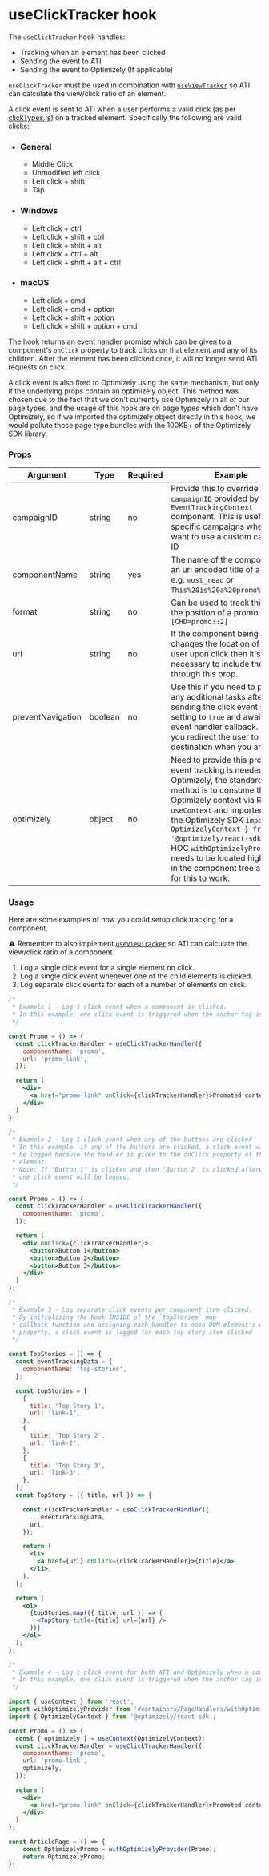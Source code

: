 
<Meta title="hooks/useClickTracker" />

# useClickTracker hook

The `useClickTracker` hook handles:

- Tracking when an element has been clicked
- Sending the event to ATI
- Sending the event to Optimizely (If applicable)

`useClickTracker` must be used in combination with [`useViewTracker`](https://github.com/bbc/simorgh/blob/latest/src/app/hooks/useViewTracker/index.jsx) so ATI can calculate the view/click ratio of an element.

A click event is sent to ATI when a user performs a valid click (as per [clickTypes.js](./clickTypes.js)) on a tracked element. Specifically the following are valid clicks:

- ### General
  - Middle Click
  - Unmodified left click
  - Left click + shift
  - Tap
- ### Windows
  - Left click + ctrl
  - Left click + shift + ctrl
  - Left click + shift + alt
  - Left click + ctrl + alt
  - Left click + shift + alt + ctrl
- ### macOS
  - Left click + cmd
  - Left click + cmd + option
  - Left click + shift + option
  - Left click + shift + option + cmd

The hook returns an event handler promise which can be given to a component's `onClick` property to track clicks on that element and any of its children. After the element has been clicked once, it will no longer send ATI requests on click.

A click event is also fired to Optimizely using the same mechanism, but only if the underlying props contain an optimizely object. This method was chosen due to the fact that we don't currently use Optimizely in all of our page types, and the usage of this hook are on page types which don't have Optimizely, so if we imported the optimizely object directly in this hook, we would pollute those page type bundles with the 100KB+ of the Optimizely SDK library.

### Props

| Argument          | Type    | Required | Example                                                                                                                                                                                                                                                                                                                                                                   |
| ----------------- | ------- | -------- | ------------------------------------------------------------------------------------------------------------------------------------------------------------------------------------------------------------------------------------------------------------------------------------------------------------------------------------------------------------------------- |
| campaignID        | string  | no       | Provide this to override the `campaignID` provided by the `EventTrackingContext` component. This is useful for specific campaigns where you want to use a custom campaign ID                                                                                                                                                                                              |
| componentName     | string  | yes      | The name of the component or an url encoded title of a promo e.g. `most_read` or `This%20is%20a%20promo%20title`.                                                                                                                                                                                                                                                         |
| format            | string  | no       | Can be used to track things like the position of a promo e.g. `[CHD=promo::2]`                                                                                                                                                                                                                                                                                            |
| url               | string  | no       | If the component being tracked changes the location of the user upon click then it's necessary to include the URL through this prop.                                                                                                                                                                                                                                      |
| preventNavigation | boolean | no       | Use this if you need to perform any additional tasks after sending the click event by setting to `true` and awaiting the event handler callback. Ensure you redirect the user to their destination when you are done                                                                                                                                                      |
| optimizely        | object  | no       | Need to provide this prop if event tracking is needed for Optimizely, the standard method is to consume the Optimizely context via React's `useContext` and imported from the Optimizely SDK `import { OptimizelyContext } from '@optimizely/react-sdk';`, the HOC `withOptimizelyProvider` needs to be located higher up in the component tree as well for this to work. |

### Usage

Here are some examples of how you could setup click tracking for a component.

⚠️ Remember to also implement [`useViewTracker`](https://github.com/bbc/simorgh/blob/latest/src/app/hooks/useViewTracker/index.jsx) so ATI can calculate the view/click ratio of a component.

1. Log a single click event for a single element on click.
2. Log a single click event whenever one of the child elements is clicked.
3. Log separate click events for each of a number of elements on click.

```jsx
/*
 * Example 1 - Log 1 click event when a component is clicked.
 * In this example, one click event is triggered when the anchor tag is clicked within the component and it will bring the user to the linked page.
 */

const Promo = () => {
  const clickTrackerHandler = useClickTrackerHandler({
    componentName: 'promo',
    url: 'promo-link',
  });

  return (
    <div>
      <a href="promo-link" onClick={clickTrackerHandler}>Promoted content</a>
    </div>
  )
};

/*
 * Example 2 - Log 1 click event when any of the buttons are clicked
 * In this example, if any of the buttons are clicked, a click event will
 * be logged because the handler is given to the onClick property of the parent
 * element.
 * Note: If 'Button 1' is clicked and then 'Button 2' is clicked afterwards, only
 * one click event will be logged.
 */

const Promo = () => {
  const clickTrackerHandler = useClickTrackerHandler({
    componentName: 'promo',
  });

  return (
    <div onClick={clickTrackerHandler}>
      <button>Button 1</button>
      <button>Button 2</button>
      <button>Button 3</button>
    </div>
  )
};

/*
 * Example 3 - Log separate click events per component item clicked.
 * By initialising the hook INSIDE of the `topStories` map
 * callback function and assigning each handler to each DOM element's onClick
 * property, a click event is logged for each top story item clicked
 */

const TopStories = () => {
  const eventTrackingData = {
    componentName: 'top-stories',
  };

  const topStories = [
    {
      title: 'Top Story 1',
      url: 'link-1',
    },
    {
      title: 'Top Story 2',
      url: 'link-2',
    },
    {
      title: 'Top Story 3',
      url: 'link-3',
    },
  ];
  const TopStory = ({ title, url }) => {

    const clickTrackerHandler = useClickTrackerHandler({
      ...eventTrackingData,
      url,
    });

    return (
      <li>
        <a href={url} onClick={clickTrackerHandler}>{title}</a>
      </li>,
    ),
  );

  return (
    <ol>
      {topStories.map(({ title, url }) => (
        <TopStory title={title} url={url} />
      ))}
    </ol>
  );
};

/*
 * Example 4 - Log 1 click event for both ATI and Optimizely when a component is clicked.
 * In this example, one click event is triggered when the anchor tag is clicked within the component and it will redirect the user to the url.
 */

import { useContext } from 'react';
import withOptimizelyProvider from '#containers/PageHandlers/withOptimizelyProvider';
import { OptimizelyContext } from '@optimizely/react-sdk';

const Promo = () => {
  const { optimizely } = useContext(OptimizelyContext);
  const clickTrackerHandler = useClickTrackerHandler({
    componentName: 'promo',
    url: 'promo-link',
    optimizely,
  });

  return (
    <div>
      <a href="promo-link" onClick={clickTrackerHandler}>Promoted content</a>
    </div>
  )
};

const ArticlePage = () => {
	const OptimizelyPromo = withOptimizelyProvider(Promo);
	return OptimizelyPromo;
};
```
